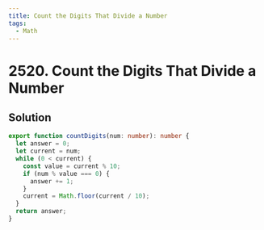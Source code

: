 ```yaml
---
title: Count the Digits That Divide a Number
tags:
  - Math
---
```


# 2520. Count the Digits That Divide a Number

<Badges>
  <LevelBadge level="easy" />
  <TopicBadge name="Math" slug="math" />
</Badges>

## Solution

```typescript filename="solution.ts" copy
export function countDigits(num: number): number {
  let answer = 0;
  let current = num;
  while (0 < current) {
    const value = current % 10;
    if (num % value === 0) {
      answer += 1;
    }
    current = Math.floor(current / 10);
  }
  return answer;
}
```

<ProblemLink
  codingSite="leetcode"
  href="https://leetcode.com/problems/count-the-digits-that-divide-a-number/"
  title="Count the Digits That Divide a Number"
/>
